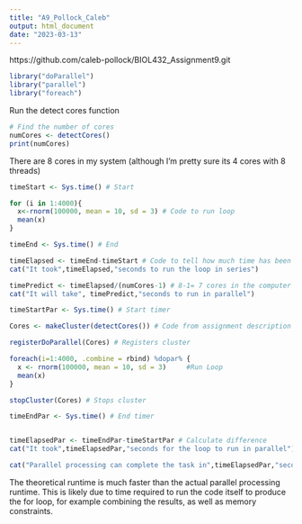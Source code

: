 ```yaml
---
title: "A9_Pollock_Caleb"
output: html_document
date: "2023-03-13"
---
```


https://github.com/caleb-pollock/BIOL432_Assignment9.git

```r
library("doParallel")
library("parallel")
library("foreach")
```
Run the detect cores function

```r
# Find the number of cores
numCores <- detectCores()
print(numCores)
```

There are 8 cores in my system (although I'm pretty sure its 4 cores with 8 threads)

```r
timeStart <- Sys.time() # Start

for (i in 1:4000){
  x<-rnorm(100000, mean = 10, sd = 3) # Code to run loop
  mean(x)                           
}

timeEnd <- Sys.time() # End

timeElapsed <- timeEnd-timeStart # Code to tell how much time has been run 
cat("It took",timeElapsed,"seconds to run the loop in series")
```

```r
timePredict <- timeElapsed/(numCores-1) # 8-1= 7 cores in the computer
cat("It will take", timePredict,"seconds to run in parallel")
```

```r
timeStartPar <- Sys.time() # Start timer

Cores <- makeCluster(detectCores()) # Code from assignment description  

registerDoParallel(Cores) # Registers cluster

foreach(i=1:4000, .combine = rbind) %dopar% {
  x <- rnorm(100000, mean = 10, sd = 3)     #Run Loop
  mean(x)
}

stopCluster(Cores) # Stops cluster

timeEndPar <- Sys.time() # End timer


timeElapsedPar <- timeEndPar-timeStartPar # Calculate difference
cat("It took",timeElapsedPar,"seconds for the loop to run in parallel")
```
```r
cat("Parallel processing can complete the task in",timeElapsedPar,"seconds, whereas sequential processing can complete the task in",timeElapsed,"seconds, and the theoretical runtime is",timePredict,"seconds.")
```
The theoretical runtime is much faster than the actual parallel processing runtime. This is likely due to time required to run the code itself to produce the for loop, for example combining the results, as well as memory constraints. 

